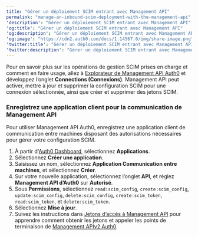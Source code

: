 ```yaml
---
title: "Gérer un déploiement SCIM entrant avec Management API"
permalink: "manage-an-inbound-scim-deployment-with-the-management-api"
'description': "Gérer un déploiement SCIM entrant avec Management API"
'og:title': "Gérer un déploiement SCIM entrant avec Management API"
'og:description': "Gérer un déploiement SCIM entrant avec Management API"
'og:image': "https://cdn2.auth0.com/docs/1.14567.0/img/share-image.png"
'twitter:title': "Gérer un déploiement SCIM entrant avec Management API"
'twitter:description': "Gérer un déploiement SCIM entrant avec Management API"
---
```


Pour en savoir plus sur les opérations de gestion SCIM prises en charge et comment en faire usage, allez à [Explorateur de Management API Auth0](https://auth0.com/docs/api/management/v2) et développez l’onglet **Connections (Connexions)**. <Tooltip href="/docs/fr-ca/glossary?term=management-api" tip="Management API
Un produit permettant aux clients d’effectuer des tâches administratives." cta="Voir le glossaire">Management API</Tooltip> peut activer, mettre à jour et supprimer la configuration SCIM pour une connexion sélectionnée, ainsi que créer et supprimer des jetons SCIM.

### Enregistrez une application client pour la communication de Management API

Pour utiliser Management API Auth0, enregistrez une application client de communication entre machines disposant des autorisations nécessaires pour gérer votre configuration SCIM.

1. À partir d'[Auth0 Dashboard](https://manage.auth0.com/#/), sélectionnez **Applications**.
2. Sélectionnez **Créer une application**.
3. Saisissez un nom, sélectionnez **Application Communication entre machines**, et sélectionnez **Créer**.
4. Sur votre nouvelle application, sélectionnez l’onglet **API**, et réglez **Management API d’Auth0** sur **Autorisé**.
5. Sous **Permissions**, sélectionnez `read:scim_config`, `create:scim_config`, `update:scim_config`, `delete:scim_config`, `create:scim_token`, `read:scim_token`, et `delete:scim_token.`
6. Sélectionnez **Mise à jour**.
7. Suivez les instructions dans [Jetons d’accès à Management API](/docs/fr-ca/secure/tokens/access-tokens/management-api-access-tokens) pour apprendre comment obtenir les jetons et appeler les points de terminaison de [Management APIv2 Auth0](https://auth0.com/docs/api/management/v2/connections/post-scim-configuration).